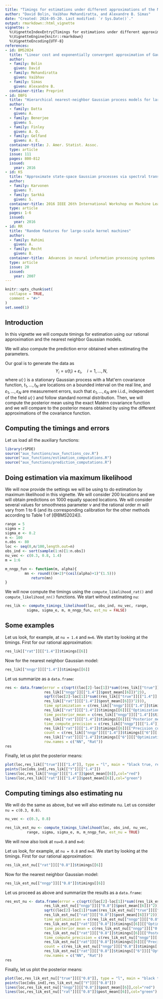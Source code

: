 ```yaml
---
title: "Timings for estimations under different approximations of the Matérn covariance function"
author: "David Bolin, Vaibhav Mehandiratta, and Alexandre B. Simas"
date: "Created: 2024-05-20. Last modified: `r Sys.Date()`."
output: rmarkdown::html_vignette
vignette: >
  %\VignetteIndexEntry{Timings for estimations under different approximations of the Matérn covariance function}
  %\VignetteEngine{knitr::rmarkdown}
  %\VignetteEncoding{UTF-8}
references:
- id: BMS2024
  title: "Linear cost and exponentially convergent approximation of Gaussian Matérn stochastic processes"
  author:
  - family: Bolin
    given: David
  - family: Mehandiratta
    given: Vaibhav
  - family: Simas
    given: Alexandre B.
  container-title: Preprint
- id: DBFG
  title: "Hierarchical nearest-neighbor Gaussian process models for large geostatistical datasets"
  author:
  - family: Datta
    given: A.
  - family: Benerjee
    given: S. 
  - family: Finley
    given: A. O.
  - family: Gelfand
    given: A. E.
  container-title: J. Amer. Statist. Assoc.
  type: article
  issue: 111
  pages: 800-812
  issued:
    year: 2016
- id: KS
  title: "Approximate state-space Gaussian processes via spectral transformation"
  author:
  - family: Karvonen
    given: T.
  - family: Sarkkä
    given: S. 
  container-title: 2016 IEEE 26th International Workshop on Machine Learning for Signal Processing (MLSP)
  type: article
  pages: 1-6
  issued:
    year: 2016
- id: RR
  title: "Random features for large-scale kernel machines"
  author:
  - family: Rahimi
    given: A.
  - family: Recht
    given: B.
  container-title:  Advances in neural information processing systems
  type: article
  issue: 20
  issued:
    year: 2007
---
```


```r
knitr::opts_chunk$set(
  collapse = TRUE,
  comment = "#>"
)
set.seed(1)
```

## Introduction

In this vignette we will compute timings for estimation using our rational approximation and the nearest neighbor Gaussian models.

We will also compute the prediction error obtained when estimating the parameters.

Our goal is to generate the data as 
$$Y_i = u(t_i) + \varepsilon_i,\quad i=1,\ldots,N,$$
where $u(\cdot)$ is a stationary Gaussian process with a Mat\'ern covariance function, $t_1,\ldots,t_N$ are locations on a bounded interval on the real line, and $\varepsilon_1,\ldots,\varepsilon_N$ are measurement errors, such that $\varepsilon_1,\ldots,\varepsilon_N$ are i.i.d., independent of the field $u(\cdot)$ and follow standard normal distribution. Then, we will compute the posterior mean using the exact Matérn covariance function and we will compare to the posterior means obtained by using the different approximations of the covariance function.

## Computing the timings and errors

Let us load all the auxiliary functions:

```r
library(rSPDE)
source("aux_functions/aux_functions_cov.R")
source("aux_functions/estimation_computations.R")
source("aux_functions/prediction_computations.R")
```


## Doing estimation via maximum likelihood

We will now provide the settings we will be using to do estimation by maximum likelihood in this vignette. We will consider 200 locations and we will obtain predictions on 1000 equally spaced locations. We will consider several values for smoothness parameter $\nu$ and the rational order $m$ will vary from 1 to 6 (and its corresponding calibration for the other methods according to Table 1 of [@BMS2024]).

```r
range = 5
sigma = 2
sigma_e <- 0.2
n <- 100
n.obs <- 80
loc <- seq(0,n/100,length.out=n)
obs_ind <- sort(sample(1:n)[1:n.obs])
nu_vec <- c(0.3, 0.8, 1.4)
m = 1:6

m_nngp_fun <- function(m, alpha){
         mn <- round(((m+2)*(ceil(alpha)+1)^(1.5)))
            return(mn)
} 
```

We will now compute the timings using the `compute_likelihood_rat()` and `compute_likelihood_nn()` functions. We start without estimating `nu`:

```r
res_lik <- compute_timings_likelihood(loc, obs_ind, nu_vec, range, 
          sigma, sigma_e, m, m_nngp_fun, est_nu = FALSE)
```

## Some examples

Let us look, for example, at `nu = 1.4` and `m=6`. We start by looking at the timings. First for our rational approximation:

```r
res_lik[["rat"]][["1.4"]]$timings[[6]]
```

Now for the nearest neighbor Gaussian model:

```r
res_lik[["nngp"]][["1.4"]]$timings[[6]]
```

Let us summarize as a `data.frame`:

```r
res <- data.frame(error = c(sqrt((loc[2]-loc[1])*sum((res_lik[["true"]][["1.4"]] -
                  res_lik[["nngp"]][["1.4"]]$post_mean[[6]])^2)), 
                  sqrt((loc[2]-loc[1])*sum((res_lik[["true"]][["1.4"]] - 
                  res_lik[["rat"]][["1.4"]]$post_mean[[6]])^2))),
                  time_optimization = c(res_lik[["nngp"]][["1.4"]]$timings[[6]][["Optimization"]],
                  res_lik[["rat"]][["1.4"]]$timings[[6]][["Optimization"]]),
                  time_posterior_mean = c(res_lik[["nngp"]][["1.4"]]$timings[[6]][["Posterior_mean"]],
                  res_lik[["rat"]][["1.4"]]$timings[[6]][["Posterior_mean"]]),
                  time_compute_precision = c(res_lik[["nngp"]][["1.4"]]$timings[[6]][["Precision_computation"]],
                  res_lik[["rat"]][["1.4"]]$timings[[6]][["Precision_computation"]]),
                  count = c(res_lik[["nngp"]][["1.4"]]$timings[["6"]][["Optimization_counts"]],
                  res_lik[["rat"]][["1.4"]]$timings[["6"]][["Optimization_counts"]]),
                  row.names = c("NN", "Rat"))
res
```

Finally, let us plot the posterior means:

```r
plot(loc,res_lik[["true"]][["1.4"]], type = "l", main = "black true, red nn, green markov")
points(loc[obs_ind],res_lik[["Y"]][["1.4"]])
lines(loc,res_lik[["nngp"]][["1.4"]]$post_mean[[6]],col="red")
lines(loc,res_lik[["rat"]][["1.4"]]$post_mean[[6]],col="green")
```

## Computing timings also estimating nu

We will do the same as above, but we will also estimate nu. Let us consider `nu = c(0.3, 0.8)`.

```r
nu_vec <- c(0.3, 0.8)
```

```r
res_lik_est_nu <- compute_timings_likelihood(loc, obs_ind, nu_vec, 
          range, sigma, sigma_e, m, m_nngp_fun, est_nu = TRUE)
```

We will now also look at `nu=0.8` and `m=6`:


Let us look, for example, at `nu = 0.8` and `m=6`. We start by looking at the timings. First for our rational approximation:

```r
res_lik_est_nu[["rat"]][["0.8"]]$timings[[6]]
```

Now for the nearest neighbor Gaussian model:

```r
res_lik_est_nu[["nngp"]][["0.8"]]$timings[[6]]
```

Let us proceed as above and summarize the results as a `data.frame`:

```r
res_est_nu <- data.frame(error = c(sqrt((loc[2]-loc[1])*sum((res_lik_est_nu[["true"]][["0.8"]] -
                  res_lik_est_nu[["nngp"]][["0.8"]]$post_mean[[6]])^2)), 
                  sqrt((loc[2]-loc[1])*sum((res_lik_est_nu[["true"]][["0.8"]] - 
                  res_lik_est_nu[["rat"]][["0.8"]]$post_mean[[6]])^2))),
                  time_optimization = c(res_lik_est_nu[["nngp"]][["0.8"]]$timings[[6]][["Optimization"]],
                  res_lik_est_nu[["rat"]][["0.8"]]$timings[[6]][["Optimization"]]),
                  time_posterior_mean = c(res_lik_est_nu[["nngp"]][["0.8"]]$timings[[6]][["Posterior_mean"]],
                  res_lik_est_nu[["rat"]][["0.8"]]$timings[[6]][["Posterior_mean"]]),
                  time_compute_precision = c(res_lik_est_nu[["nngp"]][["0.8"]]$timings[[6]][["Precision_computation"]],
                  res_lik_est_nu[["rat"]][["0.8"]]$timings[[6]][["Precision_computation"]]),
                  count = c(res_lik_est_nu[["nngp"]][["0.8"]]$timings[["6"]][["Optimization_counts"]],
                  res_lik_est_nu[["rat"]][["0.8"]]$timings[["6"]][["Optimization_counts"]]),
                  row.names = c("NN", "Rat"))
res
```

Finally, let us plot the posterior means:

```r
plot(loc,res_lik_est_nu[["true"]][["0.8"]], type = "l", main = "black true, red nn, green markov")
points(loc[obs_ind],res_lik_est_nu[["Y"]][["0.8"]])
lines(loc,res_lik_est_nu[["nngp"]][["0.8"]]$post_mean[[6]],col="red")
lines(loc,res_lik_est_nu[["rat"]][["0.8"]]$post_mean[[6]],col="green")
```